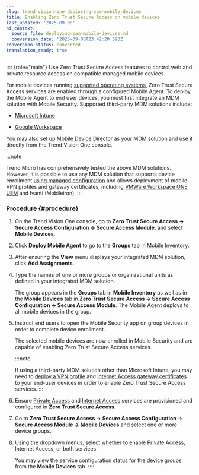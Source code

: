 ```yaml
---
slug: trend-vision-one-deploying-sam-mobile-devices
title: Enabling Zero Trust Secure Access on mobile devices
last_updated: '2025-09-08'
ai_context:
  source_file: deploying-sam-mobile-devices.md
  conversion_date: '2025-09-08T23:42:20.590Z'
conversion_status: converted
translation_ready: true
---
```


:::: {role="main"}
Use Zero Trust Secure Access features to control web and private resource access on compatible managed mobile devices.

For mobile devices running [supported operating systems](secure-access-module-sys-reqs.mdx), Zero Trust Secure Access services are enabled through a configured Mobile Agent. To deploy the Mobile Agent to end user devices, you must first integrate an MDM solution with Mobile Security. Supported third-party MDM solutions include:

- [Microsoft Intune](setting-up-intune-integration.mdx)

- [Google Workspace](google-workspace-integration.mdx)

You may also set up [Mobile Device Director](mobile-device-director-setup.mdx) as your MDM solution and use it directly from the Trend Vision One console.

:::note

Trend Micro has comprehensively tested the above MDM solutions. However, it is possible to use any MDM solution that supports device enrollment [using managed configuration](enroll-devices-managed-config.mdx) and allows deployment of mobile VPN profiles and gateway certificates, including [VMWare Workspace ONE UEM](vmware-workspace-one-uem.mdx) and Ivanti (Mobileiron).
:::

### Procedure {#procedure}

1.  On the Trend Vision One console, go to **Zero Trust Secure Access → Secure Access Configuration → Secure Access Module**, and select **Mobile Devices**.

2.  Click **Deploy Mobile Agent** to go to the **Groups** tab in [Mobile Inventory](mobile-inventory.mdx).

3.  After ensuring the **View** menu displays your integrated MDM solution, click **Add Assignments**.

4.  Type the names of one or more groups or organizational units as defined in your integrated MDM solution.

    The group appears in the **Groups** tab in **Mobile Inventory** as well as in the **Mobile Devices** tab in **Zero Trust Secure Access → Secure Access Configuration → Secure Access Module**. The Mobile Agent deploys to all mobile devices in the group.

5.  Instruct end users to open the Mobile Security app on group devices in order to complete device enrollment.

    The selected mobile devices are now enrolled in Mobile Security and are capable of enabling Zero Trust Secure Access services.

    :::note

    If using a third-party MDM solution other than Microsoft Intune, you may need to [deploy a VPN profile](vpn-profile-devices-managed-config.mdx) and [Internet Access gateway certificates](deploying-ztsa-certificates.mdx) to your end-user devices in order to enable Zero Trust Secure Access services.
    :::

6.  Ensure [Private Access](setup-ztsa-private-access.mdx) and [Internet Access](setup-ztsa-internet-access.mdx) services are provisioned and configured in **Zero Trust Secure Access**.

7.  Go to **Zero Trust Secure Access → Secure Access Configuration → Secure Access Module → Mobile Devices** and select one or more device groups.

8.  Using the dropdown menus, select whether to enable Private Access, Internet Access, or both services.

    You may view the service configuration status for the device groups from the **Mobile Devices** tab.
::::

